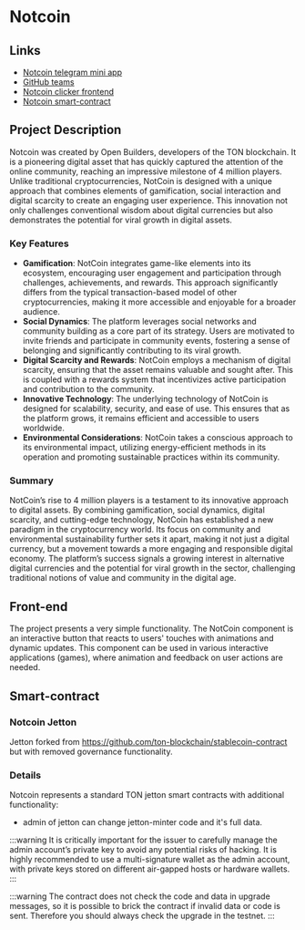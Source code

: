 # Notcoin

## Links

- [Notcoin telegram mini app](https://t.me/notcoin_bot/click)
- [GitHub teams](https://github.com/OpenBuilders)
- [Notcoin clicker frontend](https://github.com/OpenBuilders/notcoin-clicker)
- [Notcoin smart-contract](https://github.com/OpenBuilders/notcoin-contract)

## Project Description

Notcoin was created by Open Builders, developers of the TON blockchain. It is a pioneering digital asset that has quickly captured the attention of the online community, reaching an impressive milestone of 4 million players. Unlike traditional cryptocurrencies, NotCoin is designed with a unique approach that combines elements of gamification, social interaction and digital scarcity to create an engaging user experience. This innovation not only challenges conventional wisdom about digital currencies but also demonstrates the potential for viral growth in digital assets.

### Key Features

- **Gamification**: NotCoin integrates game-like elements into its ecosystem, encouraging user engagement and participation through challenges, achievements, and rewards. This approach significantly differs from the typical transaction-based model of other cryptocurrencies, making it more accessible and enjoyable for a broader audience.
- **Social Dynamics**: The platform leverages social networks and community building as a core part of its strategy. Users are motivated to invite friends and participate in community events, fostering a sense of belonging and significantly contributing to its viral growth.
- **Digital Scarcity and Rewards**: NotCoin employs a mechanism of digital scarcity, ensuring that the asset remains valuable and sought after. This is coupled with a rewards system that incentivizes active participation and contribution to the community.
- **Innovative Technology**: The underlying technology of NotCoin is designed for scalability, security, and ease of use. This ensures that as the platform grows, it remains efficient and accessible to users worldwide.
- **Environmental Considerations**: NotCoin takes a conscious approach to its environmental impact, utilizing energy-efficient methods in its operation and promoting sustainable practices within its community.

### Summary

NotCoin’s rise to 4 million players is a testament to its innovative approach to digital assets. By combining gamification, social dynamics, digital scarcity, and cutting-edge technology, NotCoin has established a new paradigm in the cryptocurrency world. Its focus on community and environmental sustainability further sets it apart, making it not just a digital currency, but a movement towards a more engaging and responsible digital economy. The platform’s success signals a growing interest in alternative digital currencies and the potential for viral growth in the sector, challenging traditional notions of value and community in the digital age.

## Front-end

The project presents a very simple functionality. The NotCoin component is an interactive button that reacts to users' touches with animations and dynamic updates. This component can be used in various interactive applications (games), where animation and feedback on user actions are needed.

## Smart-contract

### Notcoin Jetton

Jetton forked from https://github.com/ton-blockchain/stablecoin-contract but with removed governance functionality.

### Details

Notcoin represents a standard TON jetton smart contracts with additional functionality:
- admin of jetton can change jetton-minter code and it's full data.

:::warning
It is critically important for the issuer to carefully manage the admin account’s private key to avoid any potential risks of hacking. It is highly recommended to use a multi-signature wallet as the admin account, with private keys stored on different air-gapped hosts or hardware wallets.
:::

:::warning
The contract does not check the code and data in upgrade messages, so it is possible to brick the contract if invalid data or code is sent. Therefore you should always check the upgrade in the testnet.
:::
